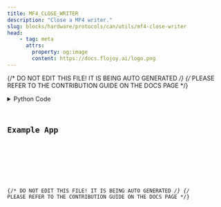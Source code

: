 ```yaml
---
title: MF4_CLOSE_WRITER
description: "Close a MF4 writer."
slug: blocks/hardware/protocols/can/utils/mf4-close-writer
head:
    - tag: meta
      attrs:
        property: og:image
        content: https://docs.flojoy.ai/logo.png
---
```


{/* DO NOT EDIT THIS FILE! IT IS BEING AUTO GENERATED */}
{/* PLEASE REFER TO THE CONTRIBUTION GUIDE ON THE DOCS PAGE */}


<DownloadStudioBanner />
<PythonDocsDisplay docstring={block_data["docstring"]} />
<details>
<summary>Python Code</summary>



<Code code={pythonCode} lang="py" wrap theme="dracula" />

[Find this Flojoy Block on GitHub](https://github.com/flojoy-ai/blocks/blob/main/blocks/HARDWARE/PROTOCOLS/CAN/UTILS/MF4_CLOSE_WRITER/MF4_CLOSE_WRITER.py)

</details>

## Example App


<GetHelpWidget />


<AppDisplay app={app} blockName="MF4_CLOSE_WRITER" client:visible />


<Example />

{/* DO NOT EDIT THIS FILE! IT IS BEING AUTO GENERATED */}
{/* PLEASE REFER TO THE CONTRIBUTION GUIDE ON THE DOCS PAGE */}

